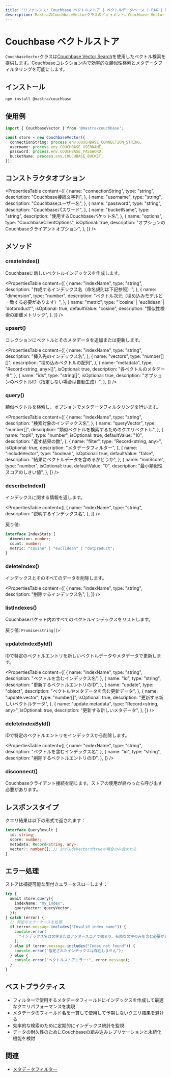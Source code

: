 ```yaml
---
title: "リファレンス: Couchbase ベクトルストア | ベクトルデータベース | RAG | Mastra Docs"
description: MastraのCouchbaseVectorクラスのドキュメント。Couchbase Vector Searchを使用したベクトル検索を提供します。
---
```


# Couchbase ベクトルストア

`CouchbaseVector`クラスは[Couchbase Vector Search](https://docs.couchbase.com/server/current/vector-search/vector-search.html)を使用したベクトル検索を提供します。Couchbaseコレクション内で効率的な類似性検索とメタデータフィルタリングを可能にします。

## インストール

```bash copy
npm install @mastra/couchbase
```

## 使用例

```typescript copy showLineNumbers
import { CouchbaseVector } from '@mastra/couchbase';

const store = new CouchbaseVector({
  connectionString: process.env.COUCHBASE_CONNECTION_STRING,
  username: process.env.COUCHBASE_USERNAME,
  password: process.env.COUCHBASE_PASSWORD,
  bucketName: process.env.COUCHBASE_BUCKET,
});
```

## コンストラクタオプション

<PropertiesTable
  content={[
    {
      name: "connectionString",
      type: "string",
      description: "Couchbase接続文字列",
    },
    {
      name: "username",
      type: "string",
      description: "Couchbaseユーザー名",
    },
    {
      name: "password",
      type: "string",
      description: "Couchbaseパスワード",
    },
    {
      name: "bucketName",
      type: "string",
      description: "使用するCouchbaseバケット名",
    },
    {
      name: "options",
      type: "CouchbaseClientOptions",
      isOptional: true,
      description: "オプションのCouchbaseクライアントオプション",
    },
  ]}
/>

## メソッド

### createIndex()

Couchbaseに新しいベクトルインデックスを作成します。

<PropertiesTable
  content={[
    {
      name: "indexName",
      type: "string",
      description: "作成するインデックス名（命名規則は下記参照）",
    },
    {
      name: "dimension",
      type: "number",
      description: "ベクトル次元（埋め込みモデルと一致する必要があります）",
    },
    {
      name: "metric",
      type: "'cosine' | 'euclidean' | 'dotproduct'",
      isOptional: true,
      defaultValue: "cosine",
      description: "類似性検索の距離メトリック",
    },
  ]}
/>

### upsert()

コレクションにベクトルとそのメタデータを追加または更新します。

<PropertiesTable
  content={[
    {
      name: "indexName",
      type: "string",
      description: "挿入先のインデックス名",
    },
    {
      name: "vectors",
      type: "number[][]",
      description: "埋め込みベクトルの配列",
    },
    {
      name: "metadata",
      type: "Record<string, any>[]",
      isOptional: true,
      description: "各ベクトルのメタデータ",
    },
    {
      name: "ids",
      type: "string[]",
      isOptional: true,
      description: "オプションのベクトルID（指定しない場合は自動生成）",
    },
  ]}
/>

### query()

類似ベクトルを検索し、オプションでメタデータフィルタリングを行います。

<PropertiesTable
  content={[
    {
      name: "indexName",
      type: "string",
      description: "検索対象のインデックス名",
    },
    {
      name: "queryVector",
      type: "number[]",
      description: "類似ベクトルを検索するためのクエリベクトル",
    },
    {
      name: "topK",
      type: "number",
      isOptional: true,
      defaultValue: "10",
      description: "返す結果の数",
    },
    {
      name: "filter",
      type: "Record<string, any>",
      isOptional: true,
      description: "メタデータフィルター",
    },
    {
      name: "includeVector",
      type: "boolean",
      isOptional: true,
      defaultValue: "false",
      description: "結果にベクトルデータを含めるかどうか",
    },
    {
      name: "minScore",
      type: "number",
      isOptional: true,
      defaultValue: "0",
      description: "最小類似性スコアのしきい値",
    },
  ]}
/>

### describeIndex()

インデックスに関する情報を返します。

<PropertiesTable
  content={[
    {
      name: "indexName",
      type: "string",
      description: "説明するインデックス名",
    },
  ]}
/>

戻り値:

```typescript copy
interface IndexStats {
  dimension: number;
  count: number;
  metric: "cosine" | "euclidean" | "dotproduct";
}
```

### deleteIndex()

インデックスとそのすべてのデータを削除します。

<PropertiesTable
  content={[
    {
      name: "indexName",
      type: "string",
      description: "削除するインデックス名",
    },
  ]}
/>

### listIndexes()

Couchbaseバケット内のすべてのベクトルインデックスをリストします。

戻り値: `Promise<string[]>`

### updateIndexById()

IDで特定のベクトルエントリを新しいベクトルデータやメタデータで更新します。

<PropertiesTable
  content={[
    {
      name: "indexName",
      type: "string",
      description: "ベクトルを含むインデックス名",
    },
    {
      name: "id",
      type: "string",
      description: "更新するベクトルエントリのID",
    },
    {
      name: "update",
      type: "object",
      description: "ベクトルやメタデータを含む更新データ",
    },
    {
      name: "update.vector",
      type: "number[]",
      isOptional: true,
      description: "更新する新しいベクトルデータ",
    },
    {
      name: "update.metadata",
      type: "Record<string, any>",
      isOptional: true,
      description: "更新する新しいメタデータ",
    },
  ]}
/>

### deleteIndexById()

IDで特定のベクトルエントリをインデックスから削除します。

<PropertiesTable
  content={[
    {
      name: "indexName",
      type: "string",
      description: "ベクトルを含むインデックス名",
    },
    {
      name: "id",
      type: "string",
      description: "削除するベクトルエントリのID",
    },
  ]}
/>

### disconnect()

Couchbaseクライアント接続を閉じます。ストアの使用が終わったら呼び出す必要があります。

## レスポンスタイプ

クエリ結果は以下の形式で返されます：

```typescript copy
interface QueryResult {
  id: string;
  score: number;
  metadata: Record<string, any>;
  vector?: number[]; // includeVectorがtrueの場合のみ含まれる
}
```

## エラー処理

ストアは捕捉可能な型付きエラーをスローします：

```typescript copy
try {
  await store.query({
    indexName: "my_index",
    queryVector: queryVector,
  });
} catch (error) {
  // 特定のエラーケースを処理
  if (error.message.includes("Invalid index name")) {
    console.error(
      "インデックス名は文字またはアンダースコアで始まり、有効な文字のみを含む必要があります。"
    );
  } else if (error.message.includes("Index not found")) {
    console.error("指定されたインデックスは存在しません");
  } else {
    console.error("ベクトルストアエラー:", error.message);
  }
}
```

## ベストプラクティス

- フィルターで使用するメタデータフィールドにインデックスを作成して最適なクエリパフォーマンスを実現
- メタデータのフィールド名を一貫して使用して予期しないクエリ結果を避ける
- 効率的な検索のために定期的にインデックス統計を監視
- データの耐久性のためにCouchbaseの組み込みレプリケーションと永続化機能を検討

## 関連

- [メタデータフィルター](./metadata-filters) 